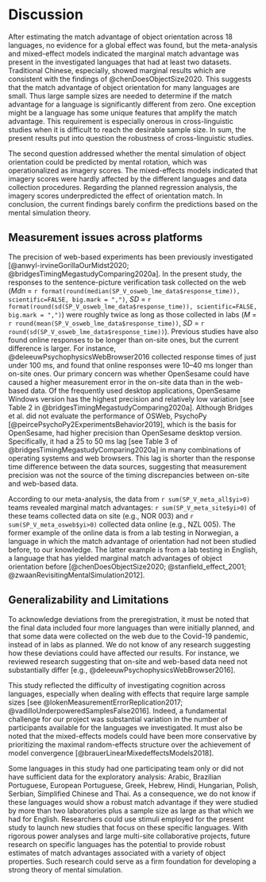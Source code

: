 

# Discussion

After estimating the match advantage of object orientation across 18 languages, no evidence for a global effect was found, but the meta-analysis and mixed-effect models indicated the marginal match advantage was present in the investigated languages that had at least two datasets. Traditional Chinese, especially, showed marginal results which are consistent with the findings of @chenDoesObjectSize2020. This suggests that the match advantage of object orientation for many languages are small. Thus large sample sizes are needed to determine if the match advantage for a language is significantly different from zero. One exception might be a language has some unique features that amplify the match advantage. This requirement is especially onerous in cross-linguistic studies when it is difficult to reach the desirable sample size. In sum, the present results put into question the robustness of cross-linguistic studies.

The second question addressed whether the mental simulation of object orientation could be predicted by mental rotation, which was operationalized as imagery scores. The mixed-effects models indicated that imagery scores were hardly affected by the different languages and data collection procedures. Regarding the planned regression analysis, the imagery scores underpredicted the effect of orientation match. In conclusion, the current findings barely confirm the predictions based on the mental simulation theory.

## Measurement issues across platforms

The precision of web-based experiments has been previously investigated [@anwyl-irvineGorillaOurMidst2020; @bridgesTimingMegastudyComparing2020a]. In the present study, the responses to the sentence-picture verification task collected on the web (*Mdn* = `r format(round(median(SP_V_osweb_lme_data$response_time)), scientific=FALSE, big.mark = ",")`, *SD* = `r format(round(sd(SP_V_osweb_lme_data$response_time)), scientific=FALSE, big.mark = ",")`) were roughly twice as long as those collected in labs (*M* = `r round(mean(SP_V_osweb_lme_data$response_time))`, *SD* = `r round(sd(SP_V_osweb_lme_data$response_time))`). Previous studies have also found online responses to be longer than on-site ones, but the current difference is larger. For instance, @deleeuwPsychophysicsWebBrowser2016 collected response times of just under 100 ms, and found that online responses were 10--40 ms longer than on-site ones. Our primary concern was whether OpenSesame could have caused a higher measurement error in the on-site data than in the web-based data. Of the frequently used desktop applications, OpenSesame Windows version has the highest precision and relatively low variation [see Table 2 in @bridgesTimingMegastudyComparing2020a]. Although Bridges et al. did not evaluate the performance of OSWeb, PsychoPy [@peircePsychoPy2ExperimentsBehavior2019], which is the basis for OpenSesame, had higher precision than OpenSesame desktop version. Specifically, it had a 25 to 50 ms lag [see Table 3 of @bridgesTimingMegastudyComparing2020a] in many combinations of operating systems and web browsers. This lag is shorter than the response time difference between the data sources, suggesting that measurement precision was not the source of the timing discrepancies between on-site and web-based data. 


According to our meta-analysis, the data from `r sum(SP_V_meta_all$yi>0)` teams revealed marginal match advantages: `r sum(SP_V_meta_site$yi>0)` of these teams collected data on site (e.g., NOR 003) and `r sum(SP_V_meta_osweb$yi>0)` collected data online (e.g., NZL 005). The former example of the online data is from a lab testing in Norwegian, a language in which the match advantage of orientation had not been studied before, to our knowledge. The latter example is from a lab testing in English, a language that has yielded marginal match advantages of object orientation before [@chenDoesObjectSize2020; @stanfield_effect_2001; @zwaanRevisitingMentalSimulation2012]. 

## Generalizability and Limitations  

To acknowledge deviations from the preregistration, it must be noted that the final data included four more languages than were initially planned, and that some data were collected on the web due to the Covid-19 pandemic, instead of in labs as planned. We do not know of any research suggesting how these deviations could have affected our results. For instance, we reviewed research suggesting that on-site and web-based data need not substantially differ [e.g., @deleeuwPsychophysicsWebBrowser2016]. 

This study reflected the difficulty of investigating cognition across languages, especially when dealing with effects that require large sample sizes [see @lokenMeasurementErrorReplication2017; @vadilloUnderpoweredSamplesFalse2016]. Indeed, a fundamental challenge for our project was substantial variation in the number of participants available for the languages we investigated. It must also be noted that the mixed-effects models could have been more conservative by prioritizing the maximal random-effects structure over the achievement of model convergence [@brauerLinearMixedeffectsModels2018].

Some languages in this study had one participating team only or did not have sufficient data for the exploratory analysis: Arabic, Brazilian Portuguese, European Portuguese, Greek, Hebrew, Hindi, Hungarian, Polish, Serbian, Simplified Chinese and Thai. As a consequence, we do not know if these languages would show a robust match advantage if they were studied by more than two laboratories plus a sample size as large as that which we had for English. Researchers could use stimuli employed for the present study to launch new studies that focus on these specific languages. With rigorous power analyses and large multi-site collaborative projects, future research on specific languages has the potential to provide robust estimates of match advantages associated with a variety of object properties. Such research could serve as a firm foundation for developing a strong theory of mental simulation.   

